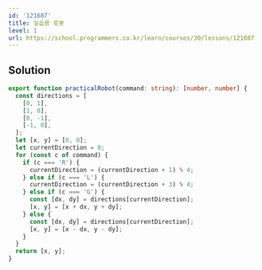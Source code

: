```yaml
---
id: '121687'
title: 실습용 로봇
level: 1
url: https://school.programmers.co.kr/learn/courses/30/lessons/121687
---
```


## Solution

```typescript filename="solution.ts" copy
export function practicalRobot(command: string): [number, number] {
  const directions = [
    [0, 1],
    [1, 0],
    [0, -1],
    [-1, 0],
  ];
  let [x, y] = [0, 0];
  let currentDirection = 0;
  for (const c of command) {
    if (c === 'R') {
      currentDirection = (currentDirection + 1) % 4;
    } else if (c === 'L') {
      currentDirection = (currentDirection + 3) % 4;
    } else if (c === 'G') {
      const [dx, dy] = directions[currentDirection];
      [x, y] = [x + dx, y + dy];
    } else {
      const [dx, dy] = directions[currentDirection];
      [x, y] = [x - dx, y - dy];
    }
  }
  return [x, y];
}
```

